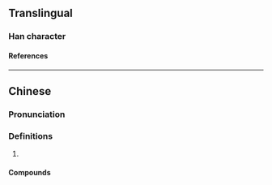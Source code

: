 {{character info/new}}
==Translingual==

===Han character===
{{Han char|rn=30|rad=口|as=08|sn=11|four=63081|canj=RJMO|ids=⿰口定}}

====References====
{{Han ref|kx=0196.261|hdz=10646.050|uh=5576}}

----

==Chinese==
{{zh-forms}}

===Pronunciation===
{{zh-pron
|m=dìng
|c=ding6
}}

===Definitions===
{{zh-hanzi}}

# {{n-g|Used in transcription.}}

====Compounds====
{{zh-der|吡啶|嘧啶|吖啶|吖丁啶|哌啶}}